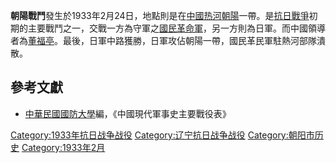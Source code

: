 {{Infobox Military Conflict|
campaign=|
image=|
caption=|
conflict=朝陽戰鬥|
date=1933年2月24日|
place=[[中國|中國]]熱河|
result=日軍攻佔朝陽一帶，國民革命軍潰敗|
combatant1=中華民國國民革命軍|
combatant2=日軍之中國派遣軍（[[關東軍|關東軍]]）| 
commander1=[[董福亭|董福亭]]|
commander2=－ |
strength1=|
strength2=|
casualties1=|
casualties2=|
}}
'''朝陽戰鬥'''發生於1933年2月24日，地點則是在[[中國|中國]][[熱河省_(中華民國)|热河]][[朝阳县|朝陽]]一帶。是[[抗日戰爭|抗日戰爭]]初期的主要戰鬥之一，交戰一方為守軍之[[國民革命軍|國民革命軍]]，另一方則為日軍。而中國領導者為[[董福亭|董福亭]]。最後，日軍中路獲勝，日軍攻佔朝陽一帶，國民革民軍駐熱河部隊潰散。
==參考文獻==
*[[中華民國|中華民國]][[國防大學_(臺灣)|國防大學]]編，《中國現代軍事史主要戰役表》

[[Category:1933年抗日战争战役|Category:1933年抗日战争战役]]
[[Category:辽宁抗日战争战役|Category:辽宁抗日战争战役]]
[[Category:朝阳市历史|Category:朝阳市历史]]
[[Category:1933年2月|Category:1933年2月]]